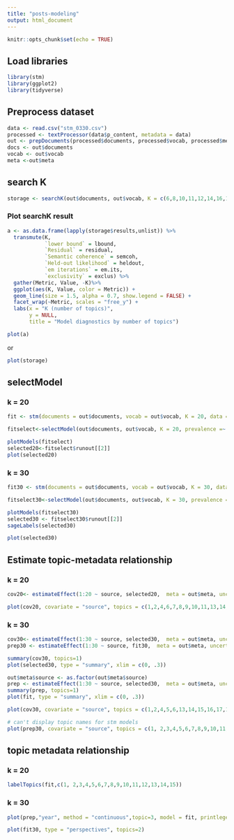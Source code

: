 ```yaml
---
title: "posts-modeling"
output: html_document
---
```


```r
knitr::opts_chunk$set(echo = TRUE)
```

## Load libraries
```r
library(stm)
library(ggplot2)
library(tidyverse)
```

## Preprocess dataset
```r
data <- read.csv("stm_0330.csv")
processed <- textProcessor(data$p_content, metadata = data)
out <- prepDocuments(processed$documents, processed$vocab, processed$meta,lower.thresh=20)
docs <- out$documents
vocab <- out$vocab
meta <-out$meta
```

## search K
```r
storage <- searchK(out$documents, out$vocab, K = c(6,8,10,11,12,14,16,18,20,30), prevalence =~ source, data = meta)
```

### Plot searchK result
```r
a <- as.data.frame(lapply(storage$results,unlist)) %>% 
  transmute(K,
            `lower bound` = lbound,
            `Residual` = residual,
            `Semantic coherence` = semcoh,
            `Held-out likelihood` = heldout,
            `em iterations` = em.its,
            `exclusivity` = exclus) %>%
  gather(Metric, Value, -K)%>%
  ggplot(aes(K, Value, color = Metric)) +
  geom_line(size = 1.5, alpha = 0.7, show.legend = FALSE) +
  facet_wrap(~Metric, scales = "free_y") +
  labs(x = "K (number of topics)",
       y = NULL,
       title = "Model diagnostics by number of topics")

plot(a)
```
or
```r
plot(storage)
```

## selectModel

### k = 20
```r
fit <- stm(documents = out$documents, vocab = out$vocab, K = 20, data = out$meta, content =~ source, prevalence =~ source)
```

```r
fitselect<-selectModel(out$documents, out$vocab, K = 20, prevalence =~ source, max.em.its = 75,data = out$meta, runs = 20, seed = 8458159)
```

```r
plotModels(fitselect)
selected20<-fitselect$runout[[2]]
plot(selected20)
```

### k = 30
```r
fit30 <- stm(documents = out$documents, vocab = out$vocab, K = 30, data = out$meta, content =~ source, prevalence =~ source)
```

```r
fitselect30<-selectModel(out$documents, out$vocab, K = 30, prevalence =~ source, max.em.its = 75,data = out$meta, runs = 20, seed = 8458159)
```

```r
plotModels(fitselect30)
selected30 <- fitselect30$runout[[2]]
sageLabels(selected30)
```

```r
plot(selected30)
```
## Estimate topic-metadata relationship

### k = 20
```r
cov20<- estimateEffect(1:20 ~ source, selected20,  meta = out$meta, uncertainty = "Global")
```

```r
plot(cov20, covariate = "source", topics = c(1,2,4,6,7,8,9,10,11,13,14,16,17,19), model = selected20, method = "difference", cov.value1 = "reddit", cov.value2 = "Alzconnected", xlab ="reddit ... Alzconnected", main = "Effect of covariates on topics (K=20)", xlim = c(-.1, .1), labeltype=c("frex"),verbose.labels = F)
```

### k = 30
```r
cov30<- estimateEffect(1:30 ~ source, selected30,  meta = out$meta, uncertainty = "Global")
prep30 <- estimateEffect(1:30 ~ source, fit30,  meta = out$meta, uncertainty = "Global")
```

```r
summary(cov30, topics=1)
plot(selected30, type = "summary", xlim = c(0, .3))
```

```r
out$meta$source <- as.factor(out$meta$source)
prep <- estimateEffect(1:30 ~ source, selected30,  meta = out$meta, uncertainty = "Global")
summary(prep, topics=1)
plot(fit, type = "summary", xlim = c(0, .3))
```

```r
plot(cov30, covariate = "source", topics = c(1,2,4,5,6,13,14,15,16,17,18,21,22,23,25,26,29,30), model = selected30, method = "difference", cov.value1 = "reddit", cov.value2 = "Alzconnected", xlab ="reddit ... Alzconnected", main = "Effect of covariates on topics (K=30)", xlim = c(-.1, .1), labeltype=c("frex"),verbose.labels = F)

# can't display topic names for stm models
plot(prep30, covariate = "source", topics = c(1, 2,3,4,5,6,7,8,9,10,11,12,13,14,15), model = fit30, method = "difference", cov.value1 = "reddit", cov.value2 = "Alzconnected", xlab ="reddit ... Alzconnected", main = "Effect of covariates on topics (STM, K=30)", xlim = c(-.1, .1), labeltype="frex")
```

## topic metadata relationship
 
### k = 20

```r
labelTopics(fit,c(1, 2,3,4,5,6,7,8,9,10,11,12,13,14,15))
```

### k = 30

```r
plot(prep,"year", method = "continuous",topic=3, model = fit, printlegend = FALSE)
```

```r
plot(fit30, type = "perspectives", topics=2)
```

